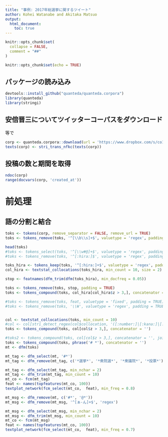 ```yaml
---
title: "事例: 2017年総選挙に関するツイート"
author: Kohei Watanabe and Akitaka Matsuo
output: 
  html_document:
    toc: true
---
```


```r
knitr::opts_chunk$set(
  collapse = FALSE,
  comment = "##"
)
```


```r
knitr::opts_chunk$set(echo = TRUE)
```

## パッケージの読み込み
```r
devtools::install_github("quanteda/quanteda.corpora")
library(quanteda)
library(stringi)
```


## 安倍晋三についてツイッターコーパスをダウンロード
等で
```r
corp <- quanteda.corpora::download(url = 'https://www.dropbox.com/s/co12wpj08pzqz71/data_corpus_election2017tweets.rds?dl=1')
texts(corp) <- stri_trans_nfkc(texts(corp))


```


## 投稿の数と期間を取得
```r
ndoc(corp)
range(docvars(corp, 'created_at'))
```


# 前処理

## 語の分割と結合

```r

toks <- tokens(corp, remove_separator = FALSE, remove_url = TRUE)
toks <- tokens_remove(toks, '^[\\b\\s]+$', valuetype = 'regex', padding = TRUE)

head(toks)
#toks <- tokens_select(toks, '^[\\w#@]+$', valuetype = 'regex', padding = TRUE)
#toks <- tokens_remove(toks, '^[:hira:]$', valuetype = 'regex', padding = TRUE)

toks_hira <- tokens_keep(toks, '^[:hira:]+$', valuetype = 'regex', padding = TRUE)
col_hira <- textstat_collocations(toks_hira, min_count = 10, size = 2)

stop <- featnames(dfm_trim(dfm(toks_hira), min_docfreq = 0.05))

toks <- tokens_remove(toks, stop, padding = TRUE)
toks <- tokens_compound(toks, col_hira[col_hira$z > 3,], concatenator = '')

#toks <- tokens_remove(toks, feat, valuetype = 'fixed', padding = TRUE)
#toks <- tokens_remove(toks, '\\W', valuetype = 'regex', padding = TRUE)


col <- textstat_collocations(toks, min_count = 10)
#col <- col[stri_detect_regex(col$collocation, '([:number:]|[:kana:]|[:han:])'),]
toks <- tokens_compound(toks, col[col$z > 3,], concatenator = '')

#toks2 <- tokens_compound(toks, col[col$z > 3,], concatenator = '', join = FALSE)
toks <- tokens_compound(toks, phrase('# *'), concatenator = '')
mt <- dfm(toks)
```

```r
mt_tag <- dfm_select(mt, '#*')
mt_tag <- dfm_remove(mt_tag, c('*選挙*', '*衆院選*', '*衆議院*', '*投票*'))

mt_tag <- dfm_select(mt_tag, min_nchar = 2)
mt_tag <- dfm_trim(mt_tag, min_count = 10)
mt_co <- fcm(mt_tag)
feat <- names(topfeatures(mt_co, 100))
textplot_network(fcm_select(mt_co,  feat), min_freq = 0.8)
```

```r
mt_msg <- dfm_remove(mt, c('#*', '@*'))
mt_msg <- dfm_remove(mt_msg, '^[ぁ-ん]+$', 'regex')

mt_msg <- dfm_select(mt_msg, min_nchar = 2)
mt_msg <- dfm_trim(mt_msg, min_count = 10)
mt_co <- fcm(mt_msg)
feat <- names(topfeatures(mt_co, 100))
textplot_network(fcm_select(mt_co,  feat), min_freq = 0.7)

```

